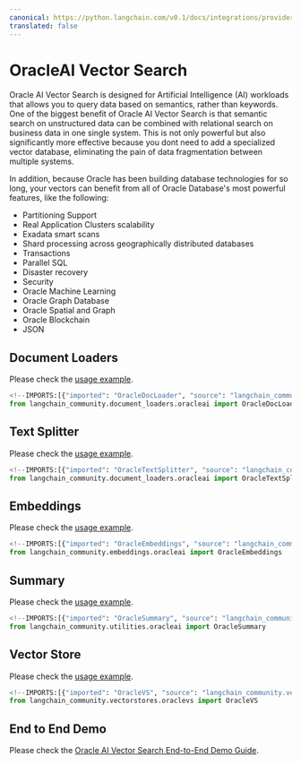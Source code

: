 ```yaml
---
canonical: https://python.langchain.com/v0.1/docs/integrations/providers/oracleai
translated: false
---
```


# OracleAI Vector Search

Oracle AI Vector Search is designed for Artificial Intelligence (AI) workloads that allows you to query data based on semantics, rather than keywords. One of the biggest benefit of Oracle AI Vector Search is that semantic search on unstructured data can be combined with relational search on business data in one single system.
This is not only powerful but also significantly more effective because you dont need to add a specialized vector database, eliminating the pain of data fragmentation between multiple systems.

In addition, because Oracle has been building database technologies for so long, your vectors can benefit from all of Oracle Database's most powerful features, like the following:

 * Partitioning Support
 * Real Application Clusters scalability
 * Exadata smart scans
 * Shard processing across geographically distributed databases
 * Transactions
 * Parallel SQL
 * Disaster recovery
 * Security
 * Oracle Machine Learning
 * Oracle Graph Database
 * Oracle Spatial and Graph
 * Oracle Blockchain
 * JSON

## Document Loaders

Please check the [usage example](/docs/integrations/document_loaders/oracleai).

```python
<!--IMPORTS:[{"imported": "OracleDocLoader", "source": "langchain_community.document_loaders.oracleai", "docs": "https://api.python.langchain.com/en/latest/document_loaders/langchain_community.document_loaders.oracleai.OracleDocLoader.html", "title": "OracleAI Vector Search"}]-->
from langchain_community.document_loaders.oracleai import OracleDocLoader
```

## Text Splitter

Please check the [usage example](/docs/integrations/document_loaders/oracleai).

```python
<!--IMPORTS:[{"imported": "OracleTextSplitter", "source": "langchain_community.document_loaders.oracleai", "docs": "https://api.python.langchain.com/en/latest/document_loaders/langchain_community.document_loaders.oracleai.OracleTextSplitter.html", "title": "OracleAI Vector Search"}]-->
from langchain_community.document_loaders.oracleai import OracleTextSplitter
```

## Embeddings

Please check the [usage example](/docs/integrations/text_embedding/oracleai).

```python
<!--IMPORTS:[{"imported": "OracleEmbeddings", "source": "langchain_community.embeddings.oracleai", "docs": "https://api.python.langchain.com/en/latest/embeddings/langchain_community.embeddings.oracleai.OracleEmbeddings.html", "title": "OracleAI Vector Search"}]-->
from langchain_community.embeddings.oracleai import OracleEmbeddings
```

## Summary

Please check the [usage example](/docs/integrations/tools/oracleai).

```python
<!--IMPORTS:[{"imported": "OracleSummary", "source": "langchain_community.utilities.oracleai", "docs": "https://api.python.langchain.com/en/latest/utilities/langchain_community.utilities.oracleai.OracleSummary.html", "title": "OracleAI Vector Search"}]-->
from langchain_community.utilities.oracleai import OracleSummary
```

## Vector Store

Please check the [usage example](/docs/integrations/vectorstores/oracle).

```python
<!--IMPORTS:[{"imported": "OracleVS", "source": "langchain_community.vectorstores.oraclevs", "docs": "https://api.python.langchain.com/en/latest/vectorstores/langchain_community.vectorstores.oraclevs.OracleVS.html", "title": "OracleAI Vector Search"}]-->
from langchain_community.vectorstores.oraclevs import OracleVS
```

## End to End Demo

Please check the [Oracle AI Vector Search End-to-End Demo Guide](https://github.com/langchain-ai/langchain/blob/master/cookbook/oracleai_demo).